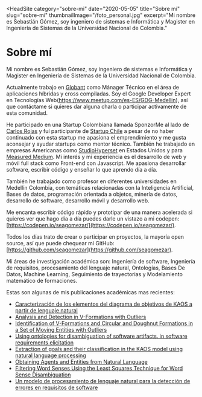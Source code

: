 
<HeadSite
  category="sobre-mi"
  date="2020-05-05"
  title="Sobre mí"
  slug="sobre-mi"
  thumbnailImage="/foto_personal.jpg"
  excerpt="Mi nombre es Sebastián Gómez, soy ingeniero de sistemas e Informática y Magister en Ingeniería de Sistemas de la Universidad Nacional de Colombia."
></HeadSite>

# **Sobre mí**

Mi nombre es Sebastián Gómez, soy ingeniero de sistemas e Informática y Magister en Ingeniería de Sistemas de la Universidad Nacional de Colombia.

Actualmente trabajo en [Globant](https://www.globant.com/) como Mánager Técnico en el área de aplicaciones híbridas y cross compiladas. Soy el Google Developer Expert en Tecnologías Web(https://www.meetup.com/es-ES/GDG-Medellin), así que contáctame si quieres dar alguna charla o participar activamente de esta comunidad.

He participado en una Startup Colombiana llamada SponzorMe al lado de [Carlos Rojas](https://www.carlosrojasblog.com/) y fuí participante de [Startup Chile](http://www.startupchile.org/) a pesar de no haber continuado con esta startup me apasiona el emprendimiento y me gusta aconsejar y ayudar startups como mentor técnico. También he trabajado en empresas Americanas como [StudioHyperset](https://studiohyperset.com/) en Estados Unidos y para [Measured Medium](http://measuredmedium.com/). Mi interés y mi experiencia es el desarrollo de web y móvil full stack como Front-end con Javascript. Me apasiona desarrollar software, escribir código y enseñar lo que aprendo día a día.

También he trabajado como profesor en diferentes universidades en Medellín Colombia, con temáticas relacionadas con la Inteligencia Artificial, Bases de datos, programación orientada a objetos, minería de datos, desarrollo de software, desarrollo móvil y desarrollo web.

Me encanta escribir código rápido y prototipar de una manera acelerada si quieres ver que hago día a día puedes darle un vistazo a mi codepen: [https://codepen.io/seagomezar/](https://codepen.io/seagomezar/).

Todos los días trato de crear o participar en proyectos, la mayoría open source, así que puede chequear mi GitHub: [https://github.com/seagomezar](https://github.com/seagomezar).

Mi áreas de investigación académica son: Ingeniería de software, Ingeniería de requisitos, procesamiento del lenguaje natural, Ontologías, Bases De Datos, Machine Learning, Seguimiento de trayectorias y Modelamiento matemático de formaciones.

Estas son algunas de mis publicaciones académicas mas recientes:

- [Caracterización de los elementos del diagrama de objetivos de KAOS a partir de lenguaje natural](http://revistas.unipamplona.edu.co/ojs_viceinves/index.php/RCTA/article/view/288/361)
- [Analysis and Detection in V-Formations with Outliers](http://www.redalyc.org/articulo.oa?id=47730923003)
- [Identification of V-Formations and Circular and Doughnut Formations in a Set of Moving Entities with Outliers](http://www.hindawi.com/journals/aaa/2014/241684/)
- [Using ontologies for disambiguation of software artifacts. in software requirements elicitation](http://www.revistasiush.com/index.php/quid/article/download/71/33)
- [Extraction of goals and their classification in the KAOS model using natural language processing](http://www.scielo.cl/scielo.php?pid=S0718-33052015000100007&script=sci_arttext&tlng=e)
- [Obtaining Agents and Entities from Natural Language](http://link.springer.com/chapter/10.1007/978-3-319-06764-3_5#page-1)
- [Filtering Word Senses Using the Least Squares Technique for Word Sense Disambiguation](http://www.enggjournals.com/ijet/docs/IJET14-06-06-128.pdf)
- [Un modelo de procesamiento de lenguaje natural para la detección de errores en requisitos de software](http://revistavirtual.ucn.edu.co/index.php/RevistaUCN/article/view/707/1234)
